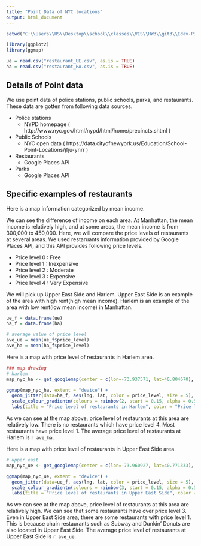 ```yaml
---
title: "Point Data of NYC locations"
output: html_document
---
```


```r
setwd("C:\\Users\\HS\\Desktop\\school\\classes\\VIS\\HW3\\git3\\Edav-P3-ggteam\\hs2865")

library(ggplot2)
library(ggmap)

ue = read.csv("restaurant_UE.csv", as.is = TRUE)
ha = read.csv("restaurant_HA.csv", as.is = TRUE)
```

## Details of Point data
We use point data of police stations, public schools, parks, and restaurants. These data are gotten from following data sources.

* Police stations
    * NYPD homepage ( http://www.nyc.gov/html/nypd/html/home/precincts.shtml )
* Public Schools 
    * NYC open data ( https://data.cityofnewyork.us/Education/School-Point-Locations/jfju-ynrr )
* Restaurants
    * Google Places API
* Parks
    * Google Places API

## Specific examples of restaurants

Here is a map information categorized by mean income.
<img src="point_data_1.png" alt="">


We can see the difference of income on each area. At Manhattan, the mean income is relatively high, and at some areas, the mean income is from 300,000 to 450,000. Here, we will compare the price levels of restaurants at several areas. We used restaruants information provided by Google Places API, and this API provides following price levels.

* Price level 0 : Free
* Price level 1 : Inexpensive
* Price level 2 : Moderate
* Price level 3 : Expensive
* Price level 4 : Very Expensive

We will pick up Upper East Side and Harlem. Upper East Side is an example of the area with high rent(high mean income). Harlem is an example of the area with low rent(low mean income) in Manhattan.

```r
ue_f = data.frame(ue)
ha_f = data.frame(ha)

# average value of price level
ave_ue = mean(ue_f$price_level)
ave_ha = mean(ha_f$price_level)
```

Here is a map with price level of restaurants in Harlem area. 
```r
### map drawing
# harlem
map_nyc_ha <- get_googlemap(center = c(lon=-73.937571, lat=40.804670), maptype = "satellite", zoom = 15)
```
```r
ggmap(map_nyc_ha, extent = "device") + 
  geom_jitter(data=ha_f, aes(lng, lat, color = price_level, size = 5), alpha = 0.5) +
  scale_colour_gradientn(colours = rainbow(2, start = 0.15, alpha = 0.5)) +
  labs(title = "Price level of restaurants in Harlem", color = "Price level", size = "Location")
```

As we can see at the map above, price level of restaurants at this area are relatively low. There is no restaurants which have price level 4. Most restaurants have price level 1. The average price level of restaurants at Harlem is `r ave_ha`.


Here is a map with price level of restaurants in Upper East Side area. 
```r
# upper east
map_nyc_ue <- get_googlemap(center = c(lon=-73.960927, lat=40.771333), maptype = "satellite", zoom = 15)
```
```r
ggmap(map_nyc_ue, extent = "device") + 
  geom_jitter(data=ue_f, aes(lng, lat, color = price_level, size = 5), alpha = 0.5) +
  scale_colour_gradientn(colours = rainbow(3, start = 0.15, alpha = 0.5)) +
  labs(title = "Price level of restaurants in Upper East Side", color = "Price level", size = "Location")
```

As we can see at the map above, price level of restaurants at this area are relatively high. We can see that some restaurants have over price level 3. Even in Upper East Side area, there are some restaurants with price level 1. This is because chain restaurants such as Subway and Dunkin' Donuts are also located in Upper East Side. The average price level of restaurants at Upper East Side is `r ave_ue`.
